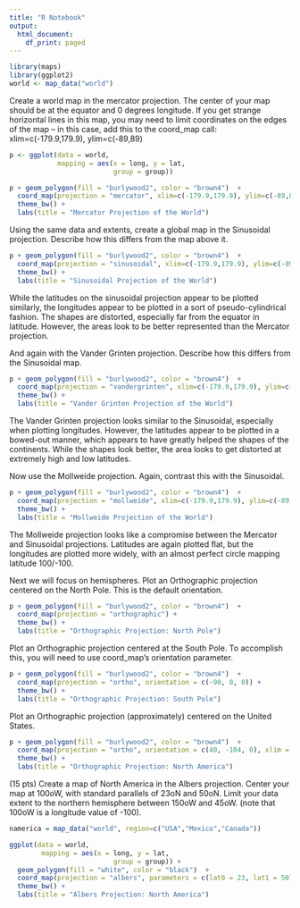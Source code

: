 ```yaml
---
title: "R Notebook"
output:
  html_document:
    df_print: paged
---
```



```r
library(maps)
library(ggplot2)
world <- map_data("world")
```

Create a world map in the mercator projection.  The center of your map should be at the equator and 0 degrees longitude.  If you get strange horizontal lines in this map, you may need to limit coordinates on the edges of the map -- in this case, add this to the coord_map call:  xlim=c(-179.9,179.9), ylim=c(-89,89)


```r
p <- ggplot(data = world,
            mapping = aes(x = long, y = lat,
                          group = group))

p + geom_polygon(fill = "burlywood2", color = "brown4")  +
  coord_map(projection = "mercator", xlim=c(-179.9,179.9), ylim=c(-89,89)) +
  theme_bw() +
  labs(title = "Mercator Projection of the World")

```
Using the same data and extents, create a global map in the Sinusoidal projection.  Describe how this differs from the map above it.

```r
p + geom_polygon(fill = "burlywood2", color = "brown4")  +
  coord_map(projection = "sinusoidal", xlim=c(-179.9,179.9), ylim=c(-89,89)) +
  theme_bw() +
  labs(title = "Sinusoidal Projection of the World")
```

While the latitudes on the sinusoidal projection appear to be plotted similarly, the longitudes appear to be plotted in a sort of pseudo-cylindrical fashion. The shapes are distorted, especially far from the equator in latitude. However, the areas look to be better represented than the Mercator projection.


And again with the Vander Grinten projection.  Describe how this differs from the Sinusoidal map.

```r
p + geom_polygon(fill = "burlywood2", color = "brown4")  +
  coord_map(projection = "vandergrinten", xlim=c(-179.9,179.9), ylim=c(-89,89)) +
  theme_bw() +
  labs(title = "Vander Grinten Projection of the World")
```
The Vander Grinten projection looks similar to the Sinusoidal, especially when plotting longitudes. However, the latitudes appear to be plotted in a bowed-out manner, which appears to have greatly helped the shapes of the continents. While the shapes look better, the area looks to get distorted at extremely high and low latitudes.

Now use the Mollweide projection.  Again, contrast this with the Sinusoidal.

```r
p + geom_polygon(fill = "burlywood2", color = "brown4")  +
  coord_map(projection = "mollweide", xlim=c(-179.9,179.9), ylim=c(-89,89)) +
  theme_bw() +
  labs(title = "Mollweide Projection of the World")
```

The Mollweide projection looks like a compromise between the Mercator and Sinusoidal projections. Latitudes are again plotted flat, but the longitudes are plotted more widely, with an almost perfect circle mapping latitude 100/-100.



Next we will focus on hemispheres.  Plot an Orthographic projection centered on the North Pole.  This is the default orientation.

```r
p + geom_polygon(fill = "burlywood2", color = "brown4")  +
  coord_map(projection = "orthographic") +
  theme_bw() +
  labs(title = "Orthographic Projection: North Pole")
```


Plot an Orthographic projection centered at the South Pole.  To accomplish this, you will need to use coord_map’s orientation parameter.

```r
p + geom_polygon(fill = "burlywood2", color = "brown4")  +
  coord_map(projection = "ortho", orientation = c(-90, 0, 0)) +
  theme_bw() +
  labs(title = "Orthographic Projection: South Pole")
```


Plot an Orthographic projection (approximately) centered on the United States.

```r
p + geom_polygon(fill = "burlywood2", color = "brown4")  +
  coord_map(projection = "ortho", orientation = c(40, -104, 0), xlim = c(-180,0)) +
  theme_bw() +
  labs(title = "Orthographic Projection: North America")
```


(15 pts) Create a map of North America in the Albers projection.  Center your map at 100oW, with standard parallels of 23oN and 50oN.  Limit your data extent to the northern hemisphere between 150oW and 45oW.  (note that 100oW is a longitude value of -100).

```r
namerica = map_data("world", region=c("USA","Mexico","Canada"))

ggplot(data = world,
        mapping = aes(x = long, y = lat,
                          group = group)) +
  geom_polygon(fill = "white", color = "black")  +
  coord_map(projection = "albers", parameters = c(lat0 = 23, lat1 = 50), orientation = c(90, -100, 0), xlim=c(-150,-45), ylim=c(0,89), clip="on") + 
  theme_bw() +
  labs(title = "Albers Projection: North America")
```

